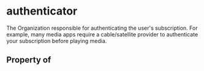   

# authenticator

The Organization responsible for authenticating the user's subscription. For example, many media apps require a cable/satellite provider to authenticate your subscription before playing media.

## Property of



